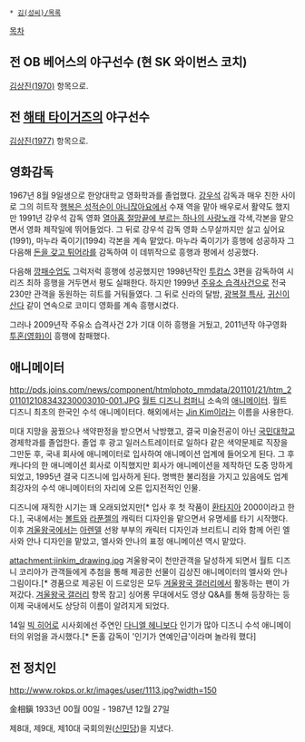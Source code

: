  * [[김(성씨)/목록]]

[[목차]]
== 전 OB 베어스의 야구선수 (현 SK 와이번스 코치) ==
[[김상진(1970)]] 항목으로.

== 전 [[해태 타이거즈]]의 야구선수 ==
[[김상진(1977)]] 항목으로.

== 영화감독 ==
1967년 8월 9일생으로 한양대학교 영화학과를 졸업했다. [[강우석]] 감독과 매우 친한 사이로 그의 히트작 [[행복은 성적순이 아니잖아요]]에서 수재 역을 맡아 배우로서 활약도 했지만 1991년 강우석 감독 영화 [[열아홉 절망끝에 부르는 하나의 사랑노래]] 각색,각본을 맡으면서 영화 제작일에 뛰어들었다. 그 뒤로 강우석 감독 영화 스무살까지만 살고 싶어요 (1991), 마누라 죽이기(1994) 각본을 계속 맡았다. 마누라 죽이기가 흥행에 성공하자 그 다음해 [[돈을 갖고 튀어라]]를 감독하여 이 데뷔작으로 흥행과 평에서 성공했다. 

다음해 [[깡패수업]]도 그럭저럭 흥행에 성공했지만 1998년작인 [[투캅스]] 3편을 감독하여 시리즈 최하 흥행을 거두면서 평도 실패한다. 하지만 1999년 [[주유소 습격사건]]으로 전국 230만 관객을 동원하는 히트를 거둬들였다. 그 뒤로 신라의 달밤, [[광복절 특사]], [[귀신이 산다]] 같이 연속으로 코미디 영화를 계속 흥행시켰다.

그러나 2009년작 주유소 습격사건 2가 기대 이하 흥행을 거뒀고, 2011년작 야구영화 [[투혼(영화)]]이 흥행에 참패했다.

== 애니메이터 ==
http://pds.joins.com/news/component/htmlphoto_mmdata/201101/21/htm_2011012108343230003010-001.JPG {{{#gray 오오 갓상진 오오}}}
[[월트 디즈니 컴퍼니]] 소속의 [[애니메이터]]. 월트 디즈니 최초의 한국인 수석 애니메이터다. 해외에서는 [[김진|Jin Kim]]이라는 이름을 사용한다.

미대 지망을 꿈꿨으나 색약판정을 받으면서 낙방했고, 결국 미술전공이 아닌 [[국민대학교]] 경제학과를 졸업한다. 졸업 후 광고 일러스트레이터로 일하다 같은 색약문제로 직장을 그만둔 후, 국내 회사에 애니메이터로 입사하여 애니메이션 업계에 들어오게 된다. 그 후 캐나다의 한 애니메이션 회사로 이직했지만 회사가 애니메이션을 제작하던 도중 망하게 되었고, 1995년 결국 디즈니에 입사하게 된다. 명백한 불리점을 가지고 있음에도 업계 최강자의 수석 애니메이터의 자리에 오른 입지전적인 인물.  

디즈니에 재직한 시기는 꽤 오래되었지만[* 입사 후 첫 작품이 [[환타지아]] 2000이라고 한다.], 국내에서는 [[볼트]]와 [[라푼젤]]의 캐릭터 디자인을 맡으면서 유명세를 타기 시작했다. 이후 [[겨울왕국]]에서는 [[아렌델]] 선왕 부부의 캐릭터 디자인과 브리트니 리와 함께 어린 엘사와 안나 디자인을 맡았고, 엘사와 안나의 표정 애니메이션 역시 맡았다.

attachment:jinkim_drawing.jpg
겨울왕국이 천만관객을 달성하게 되면서 월트 디즈니 코리아가 관객들에게 추첨을 통해 제공한 선물이 김상진 애니메이터의 엘사와 안나 그림이다.[* 경품으로 제공된 이 드로잉은 모두 [[겨울왕국 갤러리]]에서 활동하는 팬이 가져갔다. [[겨울왕국 갤러리]] 항목 참고] 싱어롱 무대에서도 영상 Q&A를 통해 등장하는 등 이제 국내에서도 상당히 이름이 알려지게 되었다.

14일 [[빅 히어로]] 시사회에선 주연인 [[다니엘 헤니]]보다 인기가 많아 디즈니 수석 애니메이터의 위엄을 과시했다.[* 돈홀 감독이 '인기가 연예인급'이라며 놀라워 했다]

== 전 정치인 ==
http://www.rokps.or.kr/images/user/1113.jpg?width=150

金相鎭
1933년 00월 00일 - 1987년 12월 27일

제8대, 제9대, 제10대 국회의원([[신민당(1967년)|신민당]])을 지냈다.
